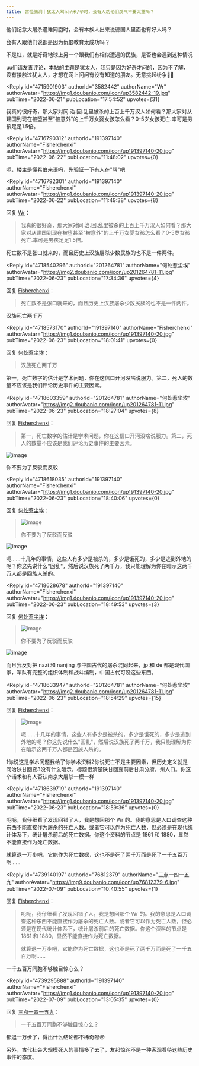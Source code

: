 ```yaml
---
title: 古怪脑洞｜犹太人骂na/米/卒时，会有人劝他们戾气不要太重吗？
---
```



<Forum groupName="古怪问题研究中心" groupUrl="https://www.douban.com/group/philosophasters/" archivedAt="2025-05-17T04:58:14.004Z">
  <Post
    id="269271096"
    title="古怪脑洞｜犹太人骂na/米/卒时，会有人劝他们戾气不要太重吗？"
    url="https://www.douban.com/group/topic/269271096/?_spm_id=MjE0MDAyNDc4"
    pubTime="2022-07-09"
    highlightUserId="191397140"
  >
他们纪念大屠杀遇难同胞时，会有本族人出来说德国人里面也有好人吗？

会有人跟他们说都是因为仇恨教育太成功吗？

不是杠，就是好奇地球上另一个跟我们有相似遭遇的民族，是否也会遇到这种情况

uu们请友善评论，本帖的主题是犹太人，我只是因为好奇才问的，因为不了解，没有接触过犹太人，才想在网上问问有没有知道的朋友。无意挑起纷争🙏🏻

<Reply
  id="4715901903"
  authorId="3582442"
  authorName="Wr"
  authorAvatar="https://img1.doubanio.com/icon/up3582442-19.jpg"
  pubTime="2022-06-21"
  pubLocation="17:54:52"
  upvotes={31}
>
我真的很好奇，那大家对同.治.回.乱里被杀的上百上千万汉人如何看？那大家对从建国到现在被堕甚至"被意外"的上千万女婴女孩怎么看？0-5岁女孩死亡.率可是男孩足足1.5倍。
</Reply>

<Reply
  id="4716790312"
  authorId="191397140"
  authorName="Fisherchenxi"
  authorAvatar="https://img1.doubanio.com/icon/up191397140-20.jpg"
  pubTime="2022-06-22"
  pubLocation="11:48:02"
  upvotes={0}
>
呃，楼主是懂希伯来语吗，先验证一下有人在"骂"吧
</Reply>

<Reply
  id="4716792301"
  authorId="191397140"
  authorName="Fisherchenxi"
  authorAvatar="https://img1.doubanio.com/icon/up191397140-20.jpg"
  pubTime="2022-06-22"
  pubLocation="11:49:38"
  upvotes={8}
>
回复 [Wr](https://www.douban.com/people/3582442/)：
 > 我真的很好奇，那大家对同.治.回.乱里被杀的上百上千万汉人如何看？那大家对从建国到现在被堕甚至"被意外"的上千万女婴女孩怎么看？0-5岁女孩死亡.率可是男孩足足1.5倍。

死亡数不是张口就来的，而且历史上汉族屠杀少数民族的也不是一件两件。
</Reply>

<Reply
  id="4718540296"
  authorId="201264781"
  authorName="何处惹尘埃"
  authorAvatar="https://img2.doubanio.com/icon/up201264781-11.jpg"
  pubTime="2022-06-23"
  pubLocation="17:34:36"
  upvotes={4}
>
回复 [Fisherchenxi](https://www.douban.com/people/191397140/)：
 > 死亡数不是张口就来的，而且历史上汉族屠杀少数民族的也不是一件两件。

汉族死亡两千万
</Reply>

<Reply
  id="4718573170"
  authorId="191397140"
  authorName="Fisherchenxi"
  authorAvatar="https://img1.doubanio.com/icon/up191397140-20.jpg"
  pubTime="2022-06-23"
  pubLocation="18:01:41"
  upvotes={0}
>
回复 [何处惹尘埃](https://www.douban.com/people/201264781/)：
 > 汉族死亡两千万

第一，死亡数字的估计是学术问题，你在这信口开河没啥说服力。第二，死人的数量不应该是我们评论历史事件的主要因素。
</Reply>

<Reply
  id="4718603359"
  authorId="201264781"
  authorName="何处惹尘埃"
  authorAvatar="https://img2.doubanio.com/icon/up201264781-11.jpg"
  pubTime="2022-06-23"
  pubLocation="18:27:04"
  upvotes={8}
>
回复 [Fisherchenxi](https://www.douban.com/people/191397140/)：
 > 第一，死亡数字的估计是学术问题，你在这信口开河没啥说服力。第二，死人的数量不应该是我们评论历史事件的主要因素。

![image](https://img1.doubanio.com/view/richtext/large/public/p371018860.jpg)

你不要为了反驳而反驳
</Reply>

<Reply
  id="4718618035"
  authorId="191397140"
  authorName="Fisherchenxi"
  authorAvatar="https://img1.doubanio.com/icon/up191397140-20.jpg"
  pubTime="2022-06-23"
  pubLocation="18:40:06"
  upvotes={0}
>
回复 [何处惹尘埃](https://www.douban.com/people/201264781/)：
 > ![image](https://img1.doubanio.com/view/richtext/large/public/p371018860.jpg)
> 
> 你不要为了反驳而反驳

![image](https://img1.doubanio.com/view/richtext/s/public/p371018860.jpg)

呃......十几年的事情，这些人有多少是被杀的，多少是饿死的，多少是逃到外地的呢？你这先说什么"回乱"，然后说汉族死了两千万，我只能理解为你在暗示这两千万人都是回族人杀的。
</Reply>

<Reply
  id="4718628678"
  authorId="191397140"
  authorName="Fisherchenxi"
  authorAvatar="https://img1.doubanio.com/icon/up191397140-20.jpg"
  pubTime="2022-06-23"
  pubLocation="18:49:53"
  upvotes={3}
>
回复 [何处惹尘埃](https://www.douban.com/people/201264781/)：
 > ![image](https://img1.doubanio.com/view/richtext/large/public/p371018860.jpg)
> 
> 你不要为了反驳而反驳

![image](https://img1.doubanio.com/view/richtext/s/public/p371018860.jpg)

而且我反对把 nazi 和 nanjing 与中国古代的屠杀混同起来，jp 和 de
都是现代国家，军队有完整的组织体制和战斗编制，中国古代可没这些东西。
</Reply>

<Reply
  id="4718633947"
  authorId="201264781"
  authorName="何处惹尘埃"
  authorAvatar="https://img2.doubanio.com/icon/up201264781-11.jpg"
  pubTime="2022-06-23"
  pubLocation="18:54:29"
  upvotes={15}
>
回复 [Fisherchenxi](https://www.douban.com/people/191397140/)：
 > ![image](https://img1.doubanio.com/view/richtext/s/public/p371018860.jpg)
> 
> 呃......十几年的事情，这些人有多少是被杀的，多少是饿死的，多少是逃到外地的呢？你这先说什么"回乱"，然后说汉族死了两千万，我只能理解为你在暗示这两千万人都是回族人杀的。

1你说这是学术问题我给了你学术资料2你说死亡不是主要因素，但历史定义就是同治陕甘回变3没有什么暗示，标题很清楚陕甘回变前后甘肃分府，州人口。你这个话术和有人否认南京大屠杀一模一样
</Reply>

<Reply
  id="4718639719"
  authorId="191397140"
  authorName="Fisherchenxi"
  authorAvatar="https://img1.doubanio.com/icon/up191397140-20.jpg"
  pubTime="2022-06-23"
  pubLocation="18:59:36"
  upvotes={0}
>
呃呃，我仔细看了发现回错了人，我是想回那个 Wr
的。我的意思是人口调查这种东西不能直接作为屠杀的死亡人数。或者它可以作为死亡人数，但必须是在现代统计体系下，统计屠杀前后的死亡数据。你这个资料的节点是
1861 和 1880，显然不能直接作为死亡数据。

就算退一万步吧，它能作为死亡数据，这也不是死了两千万而是死了一千五百万啊......
</Reply>

<Reply
  id="4739140197"
  authorId="76812379"
  authorName="三点一四一五九"
  authorAvatar="https://img9.doubanio.com/icon/up76812379-6.jpg"
  pubTime="2022-07-09"
  pubLocation="10:40:55"
  upvotes={1}
>
回复 [Fisherchenxi](https://www.douban.com/people/191397140/)：
 > 呃呃，我仔细看了发现回错了人，我是想回那个 Wr
> 的。我的意思是人口调查这种东西不能直接作为屠杀的死亡人数。或者它可以作为死亡人数，但必须是在现代统计体系下，统计屠杀前后的死亡数据。你这个资料的节点是
> 1861 和 1880，显然不能直接作为死亡数据。
> 
> 就算退一万步吧，它能作为死亡数据，这也不是死了两千万而是死了一千五百万啊......

一千五百万同胞不够触目惊心么？
</Reply>

<Reply
  id="4739295888"
  authorId="191397140"
  authorName="Fisherchenxi"
  authorAvatar="https://img1.doubanio.com/icon/up191397140-20.jpg"
  pubTime="2022-07-09"
  pubLocation="13:05:35"
  upvotes={0}
>
回复 [三点一四一五九](https://www.douban.com/people/76812379/)：
 > 一千五百万同胞不够触目惊心么？

都退一万步了，得出什么结论都不稀奇呀😰

另外，古代社会大规模死人的事情多了去了，友邦惊诧不是一种客观看待这些历史事件的态度。
</Reply>
  </Post>
</Forum>
